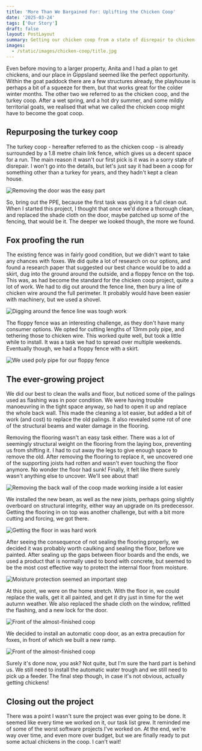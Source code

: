 ```yaml
---
title: 'More Than We Bargained For: Uplifting the Chicken Coop'
date: '2025-03-24'
tags: ['Our Story']
draft: false
layout: PostLayout
summary: Getting our chicken coop from a state of disrepair to chicken-liveable was a much bigger project than we realised when we first started. It felt like an perpetual exercise of Murphy's Law, but we refused to let this thing defeat us!
images:
  - /static/images/chicken-coop/title.jpg
---
```


Even before moving to a larger property, Anita and I had a plan to get chickens, and our place in Gippsland seemed like the perfect opportunity. Within the goat paddock there are a few structures already, the playhouse is perhaps a bit of a squeeze for them, but that works great for the colder winter months. The other two we referred to as the chicken coop, and the turkey coop. After a wet spring, and a hot dry summer, and some mildly territorial goats, we realised that what we called the chicken coop might have to become the goat coop. 

## Repurposing the turkey coop

The turkey coop - hereafter referred to as the chicken coop - is already surrounded by a 1.8 metre chain link fence, which gives us a decent space for a run. The main reason it wasn't our first pick is it was in a sorry state of disrepair. I won't go into the details, but let's just say it had been a coop for something other than a turkey for years, and they hadn't kept a clean house.

![Removing the door was the easy part](/static/images/chicken-coop/door-removed.jpg)

So, bring out the PPE, because the first task was giving it a full clean out. When I started this project, I thought that once we'd done a thorough clean, and replaced the shade cloth on the door, maybe patched up some of the fencing, that would be it. The deeper we looked though, the more we found.

## Fox proofing the run

The existing fence was in fairly good condition, but we didn't want to take any chances with foxes. We did quite a lot of research on our options, and found a research paper that suggested our best chance would be to add a skirt, dug into the ground around the outside, and a floppy fence on the top. This was, as had become the standard for the chicken coop project, quite a lot of work. We had to dig out around the fence line, then bury a line of chicken wire around the full perimeter. It probably would have been easier with machinery, but we used a shovel.

![Digging around the fence line was tough work](/static/images/chicken-coop/skirt.jpg)

The floppy fence was an interesting challenge, as they don't have many consumer options. We opted for cutting lengths of 13mm poly pipe, and tethering those to chicken wire. This worked quite well, but took a little while to install. It was a task we had to spread over multiple weekends. Eventually though, we had a floppy fence with a skirt.

![We used poly pipe for our floppy fence](/static/images/chicken-coop/floppy.jpg)

## The ever-growing project

We did our best to clean the walls and floor, but noticed some of the palings used as flashing was in poor condition. We were having trouble manoeuvring in the tight space anyway, so had to open it up and replace the whole back wall. This made the cleaning a lot easier, but added a bit of work (and cost) to replace the old palings. It also revealed some rot of one of the structural beams and water damage in the flooring. 

Removing the flooring wasn't an easy task either. There was a lot of seemingly structural weight on the flooring from the laying box, preventing us from shifting it. I had to cut away the legs to give enough space to remove the old. After removing the flooring to replace it, we uncovered one of the supporting joists had rotten and wasn't even touching the floor anymore. No wonder the floor had sunk! Finally, it felt like there surely wasn't anything else to uncover. We'll see about that!

![Removing the back wall of the coop made working inside a lot easier](/static/images/chicken-coop/back-wall-removed.jpg)

We installed the new beam, as well as the new joists, perhaps going slightly overboard on structural integrity, either way an upgrade on its predecessor. Getting the flooring in on top was another challenge, but with a bit more cutting and forcing, we got there.

![Getting the floor in was hard work](/static/images/chicken-coop/flooring.jpg)

After seeing the consequence of not sealing the flooring properly, we decided it was probably worth caulking and sealing the floor, before we painted. After sealing up the gaps between floor boards and the ends, we used a product that is normally used to bond with concrete, but seemed to be the most cost effective way to protect the internal floor from moisture. 

![Moisture protection seemed an important step](/static/images/chicken-coop/floor-sealed.jpg)

At this point, we were on the home stretch. With the floor in, we could replace the walls, get it all painted, and get it dry just in time for the wet autumn weather. We also replaced the shade cloth on the window, refitted the flashing, and a new lock for the door.

![Front of the almost-finished coop](/static/images/chicken-coop/coop-front.jpg)

We decided to install an automatic coop door, as an extra precaution for foxes, in front of which we built a new ramp. 

![Front of the almost-finished coop](/static/images/chicken-coop/coop-door.jpg)

Surely it's done now, you ask? Not quite, but I'm sure the hard part is behind us. We still need to install the automatic water trough and we still need to pick up a feeder. The final step though, in case it's not obvious, actually getting chickens!

## Closing out the project

There was a point I wasn't sure the project was ever going to be done. It seemed like every time we worked on it, our task list grew. It reminded me of some of the worst software projects I've worked on. At the end, we're way over time, and even more over budget, but we are finally ready to put some actual chickens in the coop. I can't wait!